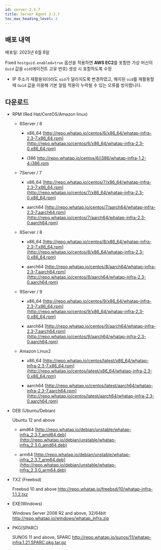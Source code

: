 ```yaml
---
id: server-2.3.7
title: Server Agent 2.3.7
toc_max_heading_level: 2
---
```


## 배포 내역

배포일: 2023년 6월 8일

<p><Status>Fixed</Status> <code>hostguid.enabled=true</code> 옵션을 적용하면 <b>AWS EC2</b>를 포함한 가상 머신의 <code>Guid</code> 값을 <code>oid</code>(에이전트 고유 번호) 생성 시 포함하도록 수정</p>

*  IP 주소가 재활용되더라도 <code>oid</code>가 달라지도록 변경하였고, 해지된 <code>oid</code>를 재활용할 때 <code>Guid</code> 값을 이용해 기본 알림 적용이 누락될 수 있는 오류를 방지합니다.

## 다운로드

- RPM (Red Hat/CentOS/Amazon linux)

  - 6Server / 6

    - x86_64 [http://repo.whatap.io/centos/6/x86_64/whatap-infra-2.3-7.x86_64.rpm](http://repo.whatap.io/centos/6/x86_64/whatap-infra-2.3-0.x86_64.rpm)
    
    - i386 http://repo.whatap.io/centos/6/i386/whatap-infra-1.2-4.i386.rpm
  
  - 7Server / 7
      
    - x86_64 [http://repo.whatap.io/centos/7/x86_64/whatap-infra-2.3-7.x86_64.rpm](http://repo.whatap.io/centos/7/x86_64/whatap-infra-2.3-0.x86_64.rpm)
    
    - aarch64 [http://repo.whatap.io/centos/7/aarch64/whatap-infra-2.3-7.aarch64.rpm](http://repo.whatap.io/centos/7/aarch64/whatap-infra-2.3-0.aarch64.rpm)
  
  - 8Server / 8
      
    - x86_64 [http://repo.whatap.io/centos/8/x86_64/whatap-infra-2.3-7.x86_64.rpm](http://repo.whatap.io/centos/8/x86_64/whatap-infra-2.3-0.x86_64.rpm)
    
    - aarch64 [http://repo.whatap.io/centos/8/aarch64/whatap-infra-2.3-7.aarch64.rpm](http://repo.whatap.io/centos/8/aarch64/whatap-infra-2.3-0.aarch64.rpm)
  
  - 9Server / 9
      
    - x86_64 [http://repo.whatap.io/centos/9/x86_64/whatap-infra-2.3-7.x86_64.rpm](http://repo.whatap.io/centos/9/x86_64/whatap-infra-2.3-0.x86_64.rpm)
    
    - aarch64 [http://repo.whatap.io/centos/9/aarch64/whatap-infra-2.3-7.aarch64.rpm](http://repo.whatap.io/centos/9/aarch64/whatap-infra-2.3-0.aarch64.rpm)
  
  - Amazon Linux2
      
    - x86_64 [http://repo.whatap.io/centos/latest/x86_64/whatap-infra-2.3-7.x86_64.rpm](http://repo.whatap.io/centos/latest/x86_64/whatap-infra-2.3-0.x86_64.rpm)
    
    - aarch64 [http://repo.whatap.io/centos/latest/aarch64/whatap-infra-2.3-7.aarch64.rpm](http://repo.whatap.io/centos/latest/aarch64/whatap-infra-2.3-0.aarch64.rpm)

- DEB (Ubuntu/Debian)
    
  Ubuntu 12 and above
        
  - amd64 [http://repo.whatap.io/debian/unstable/whatap-infra_2.3.7_amd64.deb](http://repo.whatap.io/debian/unstable/whatap-infra_2.3.0_amd64.deb)

  - arm64 [http://repo.whatap.io/debian/unstable/whatap-infra_2.3.7_arm64.deb](http://repo.whatap.io/debian/unstable/whatap-infra_2.3.0_arm64.deb)

- TXZ (Freebsd)
    
  Freebsd 10 and above http://repo.whatap.io/freebsd/10/whatap-infra-1.1.2.txz

- EXE(Windows)

  Windows Server 2008 R2 and above, 32/64bit http://repo.whatap.io/windows/whatap_infra.zip

- PKG(SPARC)

  SUNOS 11 and above, SPARC http://repo.whatap.io/sunos/11/whatap-infra.1.21.SPARC.pkg.tar.gz